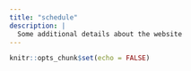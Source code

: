 ```yaml
---
title: "schedule"
description: |
  Some additional details about the website
---
```


```r
knitr::opts_chunk$set(echo = FALSE)
```

